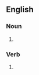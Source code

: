 {{also|vélocipèdes}}

==English==

===Noun===
{{head|en|noun form}}

# {{plural of|en|velocipede}}

===Verb===
{{head|en|verb form}}

# {{en-third-person singular of|velocipede}}